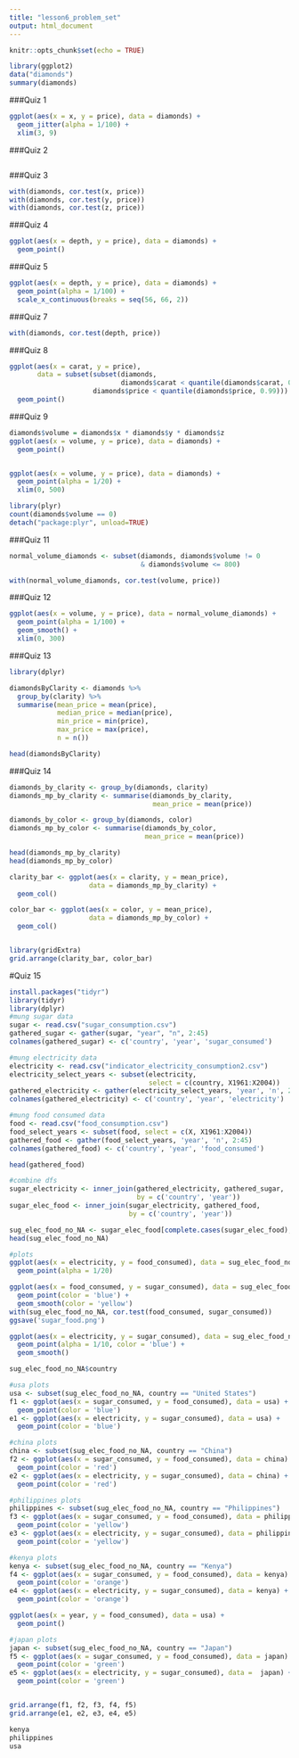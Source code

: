 ```yaml
---
title: "lesson6_problem_set"
output: html_document
---
```


```r
knitr::opts_chunk$set(echo = TRUE)
```

```r
library(ggplot2)
data("diamonds")
summary(diamonds)
```

###Quiz 1

```r
ggplot(aes(x = x, y = price), data = diamonds) + 
  geom_jitter(alpha = 1/100) +
  xlim(3, 9)
```

###Quiz 2

```r

```

###Quiz 3

```r
with(diamonds, cor.test(x, price))
with(diamonds, cor.test(y, price))
with(diamonds, cor.test(z, price))

```

###Quiz 4

```r
ggplot(aes(x = depth, y = price), data = diamonds) +
  geom_point()
```

###Quiz 5

```r
ggplot(aes(x = depth, y = price), data = diamonds) +
  geom_point(alpha = 1/100) +
  scale_x_continuous(breaks = seq(56, 66, 2))
```

###Quiz 7

```r
with(diamonds, cor.test(depth, price))
```
###Quiz 8

```r
ggplot(aes(x = carat, y = price), 
       data = subset(subset(diamonds, 
                            diamonds$carat < quantile(diamonds$carat, 0.99)),
                     diamonds$price < quantile(diamonds$price, 0.99))) +
  geom_point()
```

###Quiz 9

```r
diamonds$volume = diamonds$x * diamonds$y * diamonds$z
ggplot(aes(x = volume, y = price), data = diamonds) + 
  geom_point()


ggplot(aes(x = volume, y = price), data = diamonds) + 
  geom_point(alpha = 1/20) +
  xlim(0, 500)
```

```r
library(plyr)
count(diamonds$volume == 0)
detach("package:plyr", unload=TRUE)
```

###Quiz 11

```r
normal_volume_diamonds <- subset(diamonds, diamonds$volume != 0 
                                 & diamonds$volume <= 800)

with(normal_volume_diamonds, cor.test(volume, price))
```

###Quiz 12

```r
ggplot(aes(x = volume, y = price), data = normal_volume_diamonds) + 
  geom_point(alpha = 1/100) +
  geom_smooth() +
  xlim(0, 300)
```

###Quiz 13

```r
library(dplyr)

diamondsByClarity <- diamonds %>%
  group_by(clarity) %>%
  summarise(mean_price = mean(price),
            median_price = median(price),
            min_price = min(price),
            max_price = max(price),
            n = n())

head(diamondsByClarity)
```

###Quiz 14

```r
diamonds_by_clarity <- group_by(diamonds, clarity)
diamonds_mp_by_clarity <- summarise(diamonds_by_clarity, 
                                    mean_price = mean(price))

diamonds_by_color <- group_by(diamonds, color)
diamonds_mp_by_color <- summarise(diamonds_by_color, 
                                  mean_price = mean(price))

head(diamonds_mp_by_clarity)
head(diamonds_mp_by_color)

clarity_bar <- ggplot(aes(x = clarity, y = mean_price), 
                    data = diamonds_mp_by_clarity) +
  geom_col()

color_bar <- ggplot(aes(x = color, y = mean_price), 
                    data = diamonds_mp_by_color) +
  geom_col()


library(gridExtra)
grid.arrange(clarity_bar, color_bar)

```

#Quiz 15

```r
install.packages("tidyr")
library(tidyr)
library(dplyr)
#mung sugar data
sugar <- read.csv("sugar_consumption.csv")
gathered_sugar <- gather(sugar, "year", "n", 2:45)
colnames(gathered_sugar) <- c('country', 'year', 'sugar_consumed')

#mung electricity data
electricity <- read.csv("indicator_electricity_consumption2.csv")
electricity_select_years <- subset(electricity, 
                                   select = c(country, X1961:X2004))
gathered_electricity <- gather(electricity_select_years, 'year', 'n', 2:45)
colnames(gathered_electricity) <- c('country', 'year', 'electricity')

#mung food consumed data
food <- read.csv("food_consumption.csv")
food_select_years <- subset(food, select = c(X, X1961:X2004))
gathered_food <- gather(food_select_years, 'year', 'n', 2:45)
colnames(gathered_food) <- c('country', 'year', 'food_consumed')

head(gathered_food)

#combine dfs
sugar_electricity <- inner_join(gathered_electricity, gathered_sugar, 
                                by = c('country', 'year'))
sugar_elec_food <- inner_join(sugar_electricity, gathered_food,
                              by = c('country', 'year'))

sug_elec_food_no_NA <- sugar_elec_food[complete.cases(sugar_elec_food),]
head(sug_elec_food_no_NA)

#plots
ggplot(aes(x = electricity, y = food_consumed), data = sug_elec_food_no_NA) +
  geom_point(alpha = 1/20)

ggplot(aes(x = food_consumed, y = sugar_consumed), data = sug_elec_food_no_NA) +
  geom_point(color = 'blue') + 
  geom_smooth(color = 'yellow')
with(sug_elec_food_no_NA, cor.test(food_consumed, sugar_consumed))
ggsave('sugar_food.png')

ggplot(aes(x = electricity, y = sugar_consumed), data = sug_elec_food_no_NA) +
  geom_point(alpha = 1/10, color = 'blue') +
  geom_smooth()

sug_elec_food_no_NA$country

#usa plots
usa <- subset(sug_elec_food_no_NA, country == "United States")
f1 <- ggplot(aes(x = sugar_consumed, y = food_consumed), data = usa) +
  geom_point(color = 'blue') 
e1 <- ggplot(aes(x = electricity, y = sugar_consumed), data = usa) +
  geom_point(color = 'blue')

#china plots
china <- subset(sug_elec_food_no_NA, country == "China")
f2 <- ggplot(aes(x = sugar_consumed, y = food_consumed), data = china) +
  geom_point(color = 'red')
e2 <- ggplot(aes(x = electricity, y = sugar_consumed), data = china) +
  geom_point(color = 'red')

#philippines plots
philippines <- subset(sug_elec_food_no_NA, country == "Philippines")
f3 <- ggplot(aes(x = sugar_consumed, y = food_consumed), data = philippines) +
  geom_point(color = 'yellow')
e3 <- ggplot(aes(x = electricity, y = sugar_consumed), data = philippines) +
  geom_point(color = 'yellow')

#kenya plots
kenya <- subset(sug_elec_food_no_NA, country == "Kenya")
f4 <- ggplot(aes(x = sugar_consumed, y = food_consumed), data = kenya) +
  geom_point(color = 'orange')
e4 <- ggplot(aes(x = electricity, y = sugar_consumed), data = kenya) +
  geom_point(color = 'orange')

ggplot(aes(x = year, y = food_consumed), data = usa) + 
  geom_point()

#japan plots
japan <- subset(sug_elec_food_no_NA, country == "Japan")
f5 <- ggplot(aes(x = sugar_consumed, y = food_consumed), data = japan) +
  geom_point(color = 'green')
e5 <- ggplot(aes(x = electricity, y = sugar_consumed), data =  japan) +
  geom_point(color = 'green')


grid.arrange(f1, f2, f3, f4, f5)
grid.arrange(e1, e2, e3, e4, e5)

kenya
philippines
usa
```


